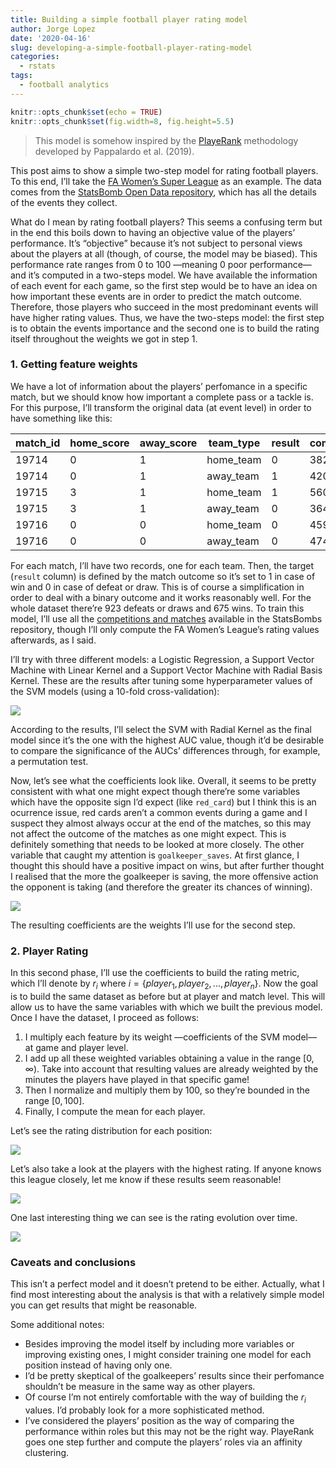 ```yaml
---
title: Building a simple football player rating model
author: Jorge Lopez
date: '2020-04-16'
slug: developing-a-simple-football-player-rating-model
categories:
  - rstats
tags:
  - football analytics
---
```


```r
knitr::opts_chunk$set(echo = TRUE)
knitr::opts_chunk$set(fig.width=8, fig.height=5.5) 
```

> This model is somehow inspired by the [PlayeRank](https://github.com/mesosbrodleto/playerank) methodology developed by Pappalardo et al. (2019).

This post aims to show a simple two-step model for rating football players. To this end, I'll take the [FA Women's Super League](https://es.wikipedia.org/wiki/FA_Women%27s_Super_League) as an example. The data comes from the [StatsBomb Open Data repository](https://github.com/statsbomb/open-data), which has all the details of the events they collect.

What do I mean by rating football players? This seems a confusing term but in the end this boils down to having an objective value of the players' performance. It's "objective" because it's not subject to personal views about the players at all (though, of course, the model may be biased). This performance rate ranges from 0 to 100 —meaning 0 poor performance— and it's computed in a two-steps model. We have available the information of each event for each game, so the first step would be to have an idea on how important these events are in order to predict the match outcome. Therefore, those players who succeed in the most predominant events will have higher rating values. Thus, we have the two-steps model: the first step is to obtain the events importance and the second one is to build the rating itself throughout the weights we got in step 1.

### 1. Getting feature weights

We have a lot of information about the players' perfomance in a specific match, but we should know how important a complete pass or a tackle is. For this purpose, I'll transform the original data (at event level) in order to have something like this:

| match_id | home_score | away_score | team_type | result | complete_passes | incomplete_passes | other_variables |
|----------|------------|------------|-----------|--------|-----------------|-------------------|-----------------|
| 19714    | 0          | 1          | home_team | 0      | 382             | 150               | ...             |
| 19714    | 0          | 1          | away_team | 1      | 420             | 201               | ...             |
| 19715    | 3          | 1          | home_team | 1      | 560             | 198               | ...             |
| 19715    | 3          | 1          | away_team | 0      | 364             | 269               | ...             |
| 19716    | 0          | 0          | home_team | 0      | 459             | 256               | ...             |
| 19716    | 0          | 0          | away_team | 0      | 474             | 321               | ...             |

For each match, I'll have two records, one for each team. Then, the target (`result` column) is defined by the match outcome so it's set to 1 in case of win and 0 in case of defeat or draw. This is of course a simplification in order to deal with a binary outcome and it works reasonably well. For the whole dataset there're 923 defeats or draws and 675 wins. To train this model, I'll use all the [competitions and matches](https://github.com/statsbomb/open-data/blob/master/data/competitions.json) available in the StatsBombs repository, though I'll only compute the FA Women's League's rating values afterwards, as I said.

I'll try with three different models: a Logistic Regression, a Support Vector Machine with Linear Kernel and a Support Vector Machine with Radial Basis Kernel. These are the results after tuning some hyperparameter values of the SVM models (using a 10-fold cross-validation):

![](/posts/2020-04-16-developing-a-simple-football-player-rating-model_files/models_evaluation.png)

According to the results, I'll select the SVM with Radial Kernel as the final model since it's the one with the highest AUC value, though it'd be desirable to compare the significance of the AUCs' differences through, for example, a permutation test. 

Now, let's see what the coefficients look like. Overall, it seems to be pretty consistent with what one might expect though there're some variables which have the opposite sign I'd expect (like `red_card`) but I think this is an ocurrence issue, red cards aren't a common events during a game and I suspect they almost always occur at the end of the matches, so this may not affect the outcome of the matches as one might expect. This is definitely something that needs to be looked at more closely. The other variable that caught my attention is `goalkeeper_saves`. At first glance, I thought this should have a positive impact on wins, but after further thought I realised that the more the goalkeeper is saving, the more offensive action the opponent is taking (and therefore the greater its chances of winning).

![](/posts/2020-04-16-developing-a-simple-football-player-rating-model_files/variables_weight.png)

The resulting coefficients are the weights I'll use for the second step.

### 2. Player Rating

In this second phase, I'll use the coefficients to build the rating metric, which I'll denote by $r_i$ where $i = \{player_1, player_2,..., player_n\}$. Now the goal is to build the same dataset as before but at player and match level. This will allow us to have the same variables with which we built the previous model. Once I have the dataset, I proceed as follows:

1. I multiply each feature by its weight —coefficients of the SVM model— at game and player level.
2. I add up all these weighted variables obtaining a value in the range $[0, \infty)$. Take into account that resulting values are already weighted by the minutes the players have played in that specific game!
3. Then I normalize and multiply them by 100, so they're bounded in the range $[0, 100]$.
4. Finally, I compute the mean for each player.

Let's see the rating distribution for each position:

![](/posts/2020-04-16-developing-a-simple-football-player-rating-model_files/ridges_perfomance_rating.png)

Let's also take a look at the players with the highest rating. If anyone knows this league closely, let me know if these results seem reasonable!

![](/posts/2020-04-16-developing-a-simple-football-player-rating-model_files/perfomance_rating.png)

One last interesting thing we can see is the rating evolution over time.

![](/posts/2020-04-16-developing-a-simple-football-player-rating-model_files/rating_season_position.png)

### Caveats and conclusions

This isn't a perfect model and it doesn't pretend to be either. Actually, what I find most interesting about the analysis is that with a relatively simple model you can get results that might be reasonable. 

Some additional notes:

- Besides improving the model itself by including more variables or improving existing ones, I might consider training one model for each position instead of having only one. 
- I'd be pretty skeptical of the goalkeepers' results since their perfomance shouldn't be measure in the same way as other players.
- Of course I'm not entirely comfortable with the way of building the $r_i$ values. I'd probably look for a more sophisticated method.
- I've considered the players' position as the way of comparing the performance within roles but this may not be the right way. PlayeRank goes one step further and compute the players' roles via an affinity clustering.
